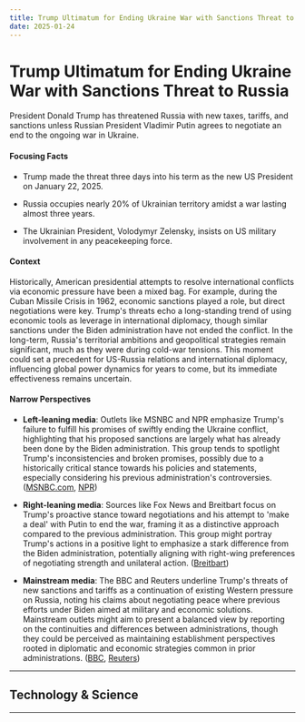 ```yaml
---
title: Trump Ultimatum for Ending Ukraine War with Sanctions Threat to Russia
date: 2025-01-24
---
```


# Trump Ultimatum for Ending Ukraine War with Sanctions Threat to Russia

President Donald Trump has threatened Russia with new taxes, tariffs, and sanctions unless Russian President Vladimir Putin agrees to negotiate an end to the ongoing war in Ukraine.

#### Focusing Facts

- Trump made the threat three days into his term as the new US President on January 22, 2025.

- Russia occupies nearly 20% of Ukrainian territory amidst a war lasting almost three years.

- The Ukrainian President, Volodymyr Zelensky, insists on US military involvement in any peacekeeping force.

#### Context

Historically, American presidential attempts to resolve international conflicts via economic pressure have been a mixed bag. For example, during the Cuban Missile Crisis in 1962, economic sanctions played a role, but direct negotiations were key. Trump's threats echo a long-standing trend of using economic tools as leverage in international diplomacy, though similar sanctions under the Biden administration have not ended the conflict. In the long-term, Russia's territorial ambitions and geopolitical strategies remain significant, much as they were during cold-war tensions. This moment could set a precedent for US-Russia relations and international diplomacy, influencing global power dynamics for years to come, but its immediate effectiveness remains uncertain.

#### Narrow Perspectives

- **Left-leaning media**: Outlets like MSNBC and NPR emphasize Trump's failure to fulfill his promises of swiftly ending the Ukraine conflict, highlighting that his proposed sanctions are largely what has already been done by the Biden administration. This group tends to spotlight Trump's inconsistencies and broken promises, possibly due to a historically critical stance towards his policies and statements, especially considering his previous administration's controversies. ([MSNBC.com](https://www.msnbc.com/rachel-maddow-show/maddowblog/war-ukraine-trump-haunted-broken-promise-rcna188774), [NPR](https://www.npr.org/2025/01/22/nx-s1-5270883/trump-threat-russia-ukraine-war-tariffs-sanctions))

- **Right-leaning media**: Sources like Fox News and Breitbart focus on Trump's proactive stance toward negotiations and his attempt to 'make a deal' with Putin to end the war, framing it as a distinctive approach compared to the previous administration. This group might portray Trump's actions in a positive light to emphasize a stark difference from the Biden administration, potentially aligning with right-wing preferences of negotiating strength and unilateral action. ([Breitbart](https://www.breitbart.com/politics/2025/01/22/trump-demands-putin-make-a-deal-on-ukrainian-war-or-face-taxes-tariffs-and-sanctions/))

- **Mainstream media**: The BBC and Reuters underline Trump's threats of new sanctions and tariffs as a continuation of existing Western pressure on Russia, noting his claims about negotiating peace where previous efforts under Biden aimed at military and economic solutions. Mainstream outlets might aim to present a balanced view by reporting on the continuities and differences between administrations, though they could be perceived as maintaining establishment perspectives rooted in diplomatic and economic strategies common in prior administrations. ([BBC](https://www.bbc.com/news/articles/cjw4q7v7ez1o), [Reuters](https://www.reuters.com/world/trump-threatens-russia-others-with-sanctions-if-ukraine-deal-not-reached-2025-01-22/))

---

## Technology & Science

---
